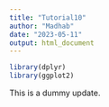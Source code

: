 ```yaml
---
title: "Tutorial10"
author: "Madhab"
date: "2023-05-11"
output: html_document
---
```

```r
library(dplyr)
library(ggplot2)
```

This is a dummy update.
